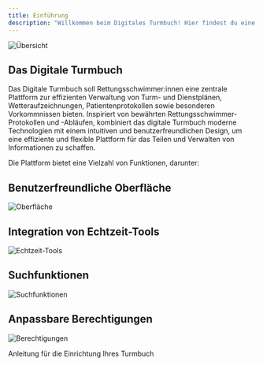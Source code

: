 ```yaml
---
title: Einführung
description: "Willkommen beim Digitales Turmbuch! Hier findest du eine kurze Einführung."
---
```


<img className="block " src="/images/einführung.png" alt="Übersicht" />

## Das Digitale Turmbuch

Das Digitale Turmbuch soll Rettungsschwimmer:innen eine zentrale Plattform zur effizienten Verwaltung von Turm- und Dienstplänen, Wetteraufzeichnungen, Patientenprotokollen sowie besonderen Vorkommnissen bieten. Inspiriert von bewährten Rettungsschwimmer-Protokollen und -Abläufen, kombiniert das digitale Turmbuch moderne Technologien mit einem intuitiven und benutzerfreundlichen Design, um eine effiziente und flexible Plattform für das Teilen und Verwalten von Informationen zu schaffen.

Die Plattform bietet eine Vielzahl von Funktionen, darunter:

## Benutzerfreundliche Oberfläche

<img className="block" src="/images/dashboard-übersicht.png" alt="Oberfläche" />

## Integration von Echtzeit-Tools

<img className="block" src="/images/echtzeit-tools.png" alt="Echtzeit-Tools" />

## Suchfunktionen

<img className="block" src="/images/suchfunktionen.png" alt="Suchfunktionen" />

## Anpassbare Berechtigungen

<img
  className="block"
  src="/images/anpassbare-berechtigungen.png"
  alt="Berechtigungen"
/>

<CardGroup cols={2}>
  <Card
    title="Schnellstart"
    icon="person-running-fast"
    href="https://mintlify.com/docs/settings/global"
  >
    Anleitung für die Einrichtung Ihres Turmbuch
  </Card>
</CardGroup>
